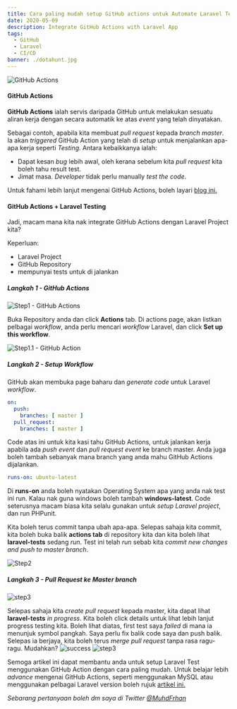 ```yaml
---
title: Cara paling mudah setup GitHub actions untuk Automate Laravel Testing
date: 2020-05-09
description: Integrate GitHub Actions with Laravel App
tags:
  - GitHub
  - Laravel
  - CI/CD
banner: ./dotahunt.jpg
---
```



![GitHub Actions](./github-actions.JPG "GitHub Actions")

#### GitHub Actions
__GitHub Actions__ ialah servis daripada GitHub untuk melakukan sesuatu aliran kerja dengan secara automatik ke atas _event_ yang telah
dinyatakan.

Sebagai contoh, apabila kita membuat _pull request_ kepada _branch master_. Ia akan _triggered_ GitHub Action yang telah 
di _setup_ untuk menjalankan apa-apa kerja seperti _Testing_. Antara kebaikkanya ialah: 
- Dapat kesan _bug_ lebih awal, oleh kerana sebelum kita _pull request_ kita boleh tahu result test.
- Jimat masa. _Developer_ tidak perlu manually _test the code_.

Untuk fahami lebih lanjut mengenai GitHub Actions, boleh layari 
[blog ini.](https://github.blog/2019-08-08-github-actions-now-supports-ci-cd/)

#### GitHub Actions + Laravel Testing
Jadi, macam mana kita nak integrate GitHub Actions dengan Laravel Project kita?

Keperluan:
- Laravel Project
- GitHub Repository
- mempunyai tests untuk di jalankan

##### Langkah 1 - GitHub Actions
![Step1 - GitHub Actions](./step1.JPG)

Buka Repository anda dan click __Actions__ tab. Di actions page, akan listkan pelbagai _workflow_, anda perlu mencari 
_workflow_ Laravel, dan click __Set up this workflow__.

![Step1.1 - GitHub Action](./step1.1.JPG)

##### Langkah 2 - Setup Workflow

GitHub akan membuka page baharu dan _generate code_ untuk Laravel _workflow_.

```yaml
on:
  push:
    branches: [ master ]
  pull_request:
    branches: [ master ]
```

Code atas ini untuk kita kasi tahu GitHub Actions, untuk jalankan kerja apabila ada _push event_ 
dan _pull request event_ ke branch master. Anda juga boleh tambah sebanyak mana branch yang anda mahu GitHub Actions dijalankan.

```yaml
runs-on: ubuntu-latest
```

Di __runs-on__ anda boleh nyatakan Operating System apa yang anda nak test ini run. Kalau nak guna windows boleh tambah __windows-latest__.
Code seterusnya macam biasa kita selalu gunakan untuk _setup Laravel project_, dan run PHPunit. 

Kita boleh terus commit tanpa ubah apa-apa. Selepas sahaja kita commit, kita boleh buka balik __actions tab__  di repository kita
dan kita boleh lihat __laravel-tests__ sedang _run_. Test ini telah _run_ sebab kita _commit new changes and push to master branch_.

![Step2](./step2.JPG)

##### Langkah 3 - Pull Request ke Master branch

![step3](./step3.JPG)

Selepas sahaja kita _create pull request_ kepada master, kita dapat lihat __laravel-tests__ _in progress_. Kita boleh click details
untuk lihat lebih lanjut progress testing kita. Boleh lihat diatas, first test saya _failed_ di mana ia menunjuk symbol pangkah.
Saya perlu fix balik code saya dan push balik. Selepas ia berjaya, kita boleh terus _merge pull request_ tanpa rasa ragu-ragu. Mudahkan?
![success](./success.JPG)
![step3](./step4.JPG)

Semoga artikel ini dapat membantu anda untuk setup Laravel Test menggunakan GitHub Action dengan cara paling mudah. Untuk belajar lebih 
_advance_ mengenai GitHub Actions, seperti menggunakan MySQL atau menggunakan pelbagai Laravel version boleh rujuk [artikel ini.](https://freek.dev/1546-using-github-actions-to-run-the-tests-of-laravel-projects-and-packages)

_Sebarang pertanyaan boleh dm saya di Twitter [@MuhdFrhan](https://twitter.com/MuhdFrhan)_

